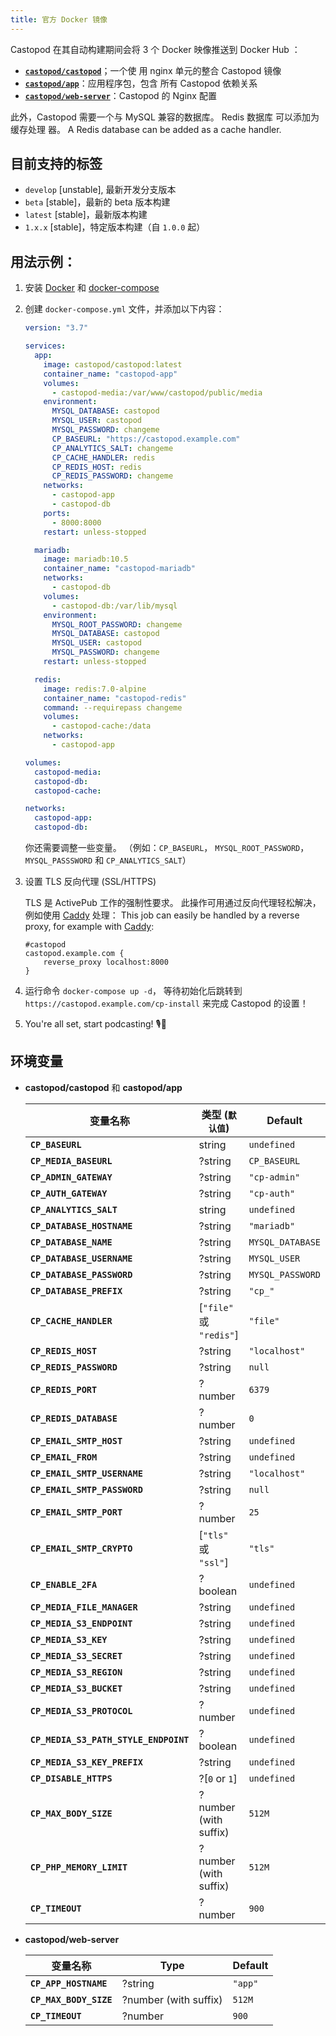 ```yaml
---
title: 官方 Docker 镜像
---
```


Castopod 在其自动构建期间会将 3 个 Docker 映像推送到 Docker Hub ：

- [**`castopod/castopod`**](https://hub.docker.com/r/castopod/castopod)；一个使
  用 nginx 单元的整合 Castopod 镜像
- [**`castopod/app`**](https://hub.docker.com/r/castopod/app)：应用程序包，包含
  所有 Castopod 依赖关系
- [**`castopod/web-server`**](https://hub.docker.com/r/castopod/web-server)：Castopod
  的 Nginx 配置

此外，Castopod 需要一个与 MySQL 兼容的数据库。 Redis 数据库 可以添加为缓存处理
器。 A Redis database can be added as a cache handler.

## 目前支持的标签

- `develop` [unstable], 最新开发分支版本
- `beta` [stable]，最新的 beta 版本构建
- `latest` [stable]，最新版本构建
- `1.x.x` [stable]，特定版本构建（自 `1.0.0` 起）

## 用法示例：

1. 安装 [Docker](https://docs.docker.com/get-docker/) 和
   [docker-compose](https://docs.docker.com/compose/install/)

2. 创建 `docker-compose.yml` 文件，并添加以下内容：

   ```yml
   version: "3.7"

   services:
     app:
       image: castopod/castopod:latest
       container_name: "castopod-app"
       volumes:
         - castopod-media:/var/www/castopod/public/media
       environment:
         MYSQL_DATABASE: castopod
         MYSQL_USER: castopod
         MYSQL_PASSWORD: changeme
         CP_BASEURL: "https://castopod.example.com"
         CP_ANALYTICS_SALT: changeme
         CP_CACHE_HANDLER: redis
         CP_REDIS_HOST: redis
         CP_REDIS_PASSWORD: changeme
       networks:
         - castopod-app
         - castopod-db
       ports:
         - 8000:8000
       restart: unless-stopped

     mariadb:
       image: mariadb:10.5
       container_name: "castopod-mariadb"
       networks:
         - castopod-db
       volumes:
         - castopod-db:/var/lib/mysql
       environment:
         MYSQL_ROOT_PASSWORD: changeme
         MYSQL_DATABASE: castopod
         MYSQL_USER: castopod
         MYSQL_PASSWORD: changeme
       restart: unless-stopped

     redis:
       image: redis:7.0-alpine
       container_name: "castopod-redis"
       command: --requirepass changeme
       volumes:
         - castopod-cache:/data
       networks:
         - castopod-app

   volumes:
     castopod-media:
     castopod-db:
     castopod-cache:

   networks:
     castopod-app:
     castopod-db:
   ```

   你还需要调整一些变量。 （例如：`CP_BASEURL`， `MYSQL_ROOT_PASSWORD`，
   `MYSQL_PASSSWORD` 和 `CP_ANALYTICS_SALT`）

3. 设置 TLS 反向代理 (SSL/HTTPS)

   TLS 是 ActivePub 工作的强制性要求。 此操作可用通过反向代理轻松解决，例如使用
   [Caddy](https://caddyserver.com/) 处理： This job can easily be handled by a
   reverse proxy, for example with [Caddy](https://caddyserver.com/):

   ```
   #castopod
   castopod.example.com {
       reverse_proxy localhost:8000
   }
   ```

4. 运行命令 `docker-compose up -d`， 等待初始化后跳转到
   `https://castopod.example.com/cp-install` 来完成 Castopod 的设置！

5. You're all set, start podcasting! 🎙️🚀

## 环境变量

- **castopod/castopod** 和 **castopod/app**

  | 变量名称                              | 类型 (`默认值`)         | Default          |
  | ------------------------------------- | ----------------------- | ---------------- |
  | **`CP_BASEURL`**                      | string                  | `undefined`      |
  | **`CP_MEDIA_BASEURL`**                | ?string                 | `CP_BASEURL`     |
  | **`CP_ADMIN_GATEWAY`**                | ?string                 | `"cp-admin"`     |
  | **`CP_AUTH_GATEWAY`**                 | ?string                 | `"cp-auth"`      |
  | **`CP_ANALYTICS_SALT`**               | string                  | `undefined`      |
  | **`CP_DATABASE_HOSTNAME`**            | ?string                 | `"mariadb"`      |
  | **`CP_DATABASE_NAME`**                | ?string                 | `MYSQL_DATABASE` |
  | **`CP_DATABASE_USERNAME`**            | ?string                 | `MYSQL_USER`     |
  | **`CP_DATABASE_PASSWORD`**            | ?string                 | `MYSQL_PASSWORD` |
  | **`CP_DATABASE_PREFIX`**              | ?string                 | `"cp_"`          |
  | **`CP_CACHE_HANDLER`**                | [`"file"` 或 `"redis"`] | `"file"`         |
  | **`CP_REDIS_HOST`**                   | ?string                 | `"localhost"`    |
  | **`CP_REDIS_PASSWORD`**               | ?string                 | `null`           |
  | **`CP_REDIS_PORT`**                   | ?number                 | `6379`           |
  | **`CP_REDIS_DATABASE`**               | ?number                 | `0`              |
  | **`CP_EMAIL_SMTP_HOST`**              | ?string                 | `undefined`      |
  | **`CP_EMAIL_FROM`**                   | ?string                 | `undefined`      |
  | **`CP_EMAIL_SMTP_USERNAME`**          | ?string                 | `"localhost"`    |
  | **`CP_EMAIL_SMTP_PASSWORD`**          | ?string                 | `null`           |
  | **`CP_EMAIL_SMTP_PORT`**              | ?number                 | `25`             |
  | **`CP_EMAIL_SMTP_CRYPTO`**            | [`"tls"` 或 `"ssl"`]    | `"tls"`          |
  | **`CP_ENABLE_2FA`**                   | ?boolean                | `undefined`      |
  | **`CP_MEDIA_FILE_MANAGER`**           | ?string                 | `undefined`      |
  | **`CP_MEDIA_S3_ENDPOINT`**            | ?string                 | `undefined`      |
  | **`CP_MEDIA_S3_KEY`**                 | ?string                 | `undefined`      |
  | **`CP_MEDIA_S3_SECRET`**              | ?string                 | `undefined`      |
  | **`CP_MEDIA_S3_REGION`**              | ?string                 | `undefined`      |
  | **`CP_MEDIA_S3_BUCKET`**              | ?string                 | `undefined`      |
  | **`CP_MEDIA_S3_PROTOCOL`**            | ?number                 | `undefined`      |
  | **`CP_MEDIA_S3_PATH_STYLE_ENDPOINT`** | ?boolean                | `undefined`      |
  | **`CP_MEDIA_S3_KEY_PREFIX`**          | ?string                 | `undefined`      |
  | **`CP_DISABLE_HTTPS`**                | ?[`0` or `1`]           | `undefined`      |
  | **`CP_MAX_BODY_SIZE`**                | ?number (with suffix)   | `512M`           |
  | **`CP_PHP_MEMORY_LIMIT`**             | ?number (with suffix)   | `512M`           |
  | **`CP_TIMEOUT`**                      | ?number                 | `900`            |

- **castopod/web-server**

  | 变量名称               | Type                  | Default |
  | ---------------------- | --------------------- | ------- |
  | **`CP_APP_HOSTNAME`**  | ?string               | `"app"` |
  | **`CP_MAX_BODY_SIZE`** | ?number (with suffix) | `512M`  |
  | **`CP_TIMEOUT`**       | ?number               | `900`   |

